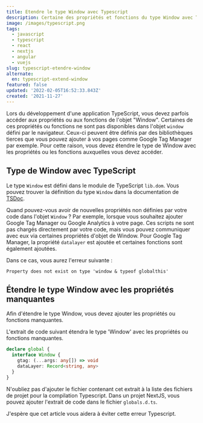 ```yaml
---
title: Etendre le type Window avec Typescript
description: Certaine des propriétés et fonctions du type Window avec Typescript, ne sont pas disponibles. Ce post a pour but d'expliquer comme étendre le type Window avec les propriétés manquantes.
image: /images/typescript.png
tags:
  - javascript
  - typescript
  - react
  - nextjs
  - angular
  - vuejs
slug: typescript-etendre-window
alternate:
  en: typescript-extend-window
featured: false
updated: '2022-02-05T16:52:33.843Z'
created: '2021-11-27'
---
```


Lors du développement d'une application TypeScript, vous devez parfois accéder aux propriétés ou aux fonctions de l'objet "Window". Certaines de ces propriétés ou fonctions ne sont pas disponibles dans l'objet `window` défini par le navigateur. Ceux-ci peuvent être définis par des bibliothèques tierces que vous pouvez ajouter à vos pages comme Google Tag Manager par exemple. Pour cette raison, vous devez étendre le type de Window avec les propriétés ou les fonctions auxquelles vous devez accéder.

## Type de Window avec TypeScript

Le type `Window` est défini dans le module de TypeScript `lib.dom`. Vous pouvez trouver la définition du type `Window` dans la documentation de [TSDoc](https://microsoft.github.io/PowerBI-JavaScript/interfaces/_node_modules_typedoc_node_modules_typescript_lib_lib_dom_d_.window.html).

Quand pouvez-vous avoir de nouvelles propriétés non définies par votre code dans l'objet `Window` ? Par exemple, lorsque vous souhaitez ajouter Google Tag Manager ou Google Analytics à votre page. Ces scripts ne sont pas chargés directement par votre code, mais vous pouvez communiquer avec eux via certaines propriétés d'objet de Window. Pour Google Tag Manager, la propriété `datalayer` est ajoutée et certaines fonctions sont également ajoutées.

Dans ce cas, vous aurez l'erreur suivante :

```
Property does not exist on type 'window & typeof globalthis'
```

## Étendre le type Window avec les propriétés manquantes

Afin d'étendre le type Window, vous devez ajouter les propriétés ou fonctions manquantes.

L'extrait de code suivant étendra le type 'Window' avec les propriétés ou fonctions manquantes.

```typescript
declare global {
  interface Window {
    gtag: (...args: any[]) => void
    dataLayer: Record<string, any>
  }
}
```

N'oubliez pas d'ajouter le fichier contenant cet extrait à la liste des fichiers de projet pour la compilation Typescript. Dans un projet NextJS, vous pouvez ajouter l'extrait de code dans le fichier `globals.d.ts`.

J'espère que cet article vous aidera à éviter cette erreur Typescript.
